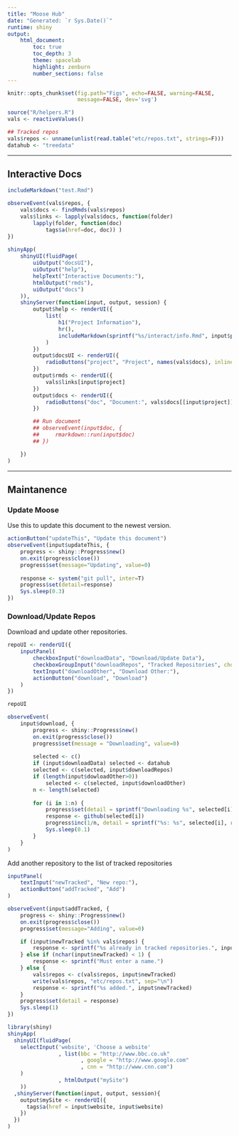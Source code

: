 ```yaml
---
title: "Moose Hub"
date: "Generated: `r Sys.Date()`"
runtime: shiny
output:
    html_document:
        toc: true
        toc_depth: 3
        theme: spacelab
        highlight: zenburn
        number_sections: false
---
```


```r

knitr::opts_chunk$set(fig.path="Figs", echo=FALSE, warning=FALSE,
                      message=FALSE, dev='svg')

```

```r
source("R/helpers.R")
vals <- reactiveValues()

## Tracked repos
vals$repos <- unname(unlist(read.table("etc/repos.txt", strings=F)))
datahub <- "treedata"

```

-------------------

## Interactive Docs

```r
includeMarkdown("test.Rmd")

```

```r

observeEvent(vals$repos, {
    vals$docs <- findRmds(vals$repos)
    vals$links <- lapply(vals$docs, function(folder)
        lapply(folder, function(doc)
            tags$a(href=doc, doc)) )
})
    
shinyApp(
    shinyUI(fluidPage(
        uiOutput("docsUI"),
        uiOutput("help"),
        helpText("Interactive Documents:"), 
        htmlOutput("rmds"),
        uiOutput("docs")
    )),
    shinyServer(function(input, output, session) {
        output$help <- renderUI({
            list(
                h1("Project Information"),
                hr(),
                includeMarkdown(sprintf("%s/interact/info.Rmd", input$project))
            )
        })
        output$docsUI <- renderUI({
            radioButtons("project", "Project", names(vals$docs), inline=T)
        })
        output$rmds <- renderUI({
            vals$links[input$project]
        })
        output$docs <- renderUI({
            radioButtons("doc", "Document:", vals$docs[[input$project]], inline=T)
        })

        ## Run document
        ## observeEvent(input$doc, {
        ##     rmarkdown::run(input$doc)
        ## })

    })
)

```

-----------------

## Maintanence

### Update Moose
Use this to update this document to the newest version.

```r
actionButton("updateThis", "Update this document")
observeEvent(input$updateThis, {
    progress <- shiny::Progress$new()
    on.exit(progress$close())
    progress$set(message="Updating", value=0)
    
    response <- system("git pull", inter=T)
    progress$set(detail=response)
    Sys.sleep(0.3)
})
```

### Download/Update Repos
Download and update other repositories.

```r
repoUI <- renderUI({
    inputPanel(
        checkboxInput("downloadData", "Download/Update Data"),
        checkboxGroupInput("downloadRepos", "Tracked Repositories", choices=vals$repos),
        textInput("downloadOther", "Download Other:"),
        actionButton("download", "Download")
    )
})

repoUI

observeEvent(
    input$download, {
        progress <- shiny::Progress$new()
        on.exit(progress$close())
        progress$set(message = "Downloading", value=0)
        
        selected <- c()
        if (input$downloadData) selected <- datahub
        selected <- c(selected, input$downloadRepos)
        if (length(input$dowloadOther>0)) 
            selected <- c(selected, input$downloadOther)
        n <- length(selected)
        
        for (i in 1:n) {
            progress$set(detail = sprintf("Downloading %s", selected[i]))
            response <- github(selected[i])
            progress$inc(1/n, detail = sprintf("%s: %s", selected[i], response))
            Sys.sleep(0.1)
        }
    }
)

```

Add another repository to the list of tracked repositories

```r
inputPanel(
    textInput("newTracked", "New repo:"),
    actionButton("addTracked", "Add")
)

observeEvent(input$addTracked, {
    progress <- shiny::Progress$new()
    on.exit(progress$close())
    progress$set(message="Adding", value=0)

    if (input$newTracked %in% vals$repos) {
        response <- sprintf("%s already in tracked repositories.", input$newTracked)
    } else if (nchar(input$newTracked) < 1) {
        response <- sprintf("Must enter a name.")
    } else {
        vals$repos <- c(vals$repos, input$newTracked)
        write(vals$repos, "etc/repos.txt", sep="\n")
        response <- sprintf("%s added.", input$newTracked)
    }
    progress$set(detail = response)
    Sys.sleep(1)
})

```

```r
library(shiny)
shinyApp(
  shinyUI(fluidPage(
    selectInput('website', 'Choose a website'
                , list(bbc = "http://www.bbc.co.uk"
                       , google = "http://www.google.com"
                       , cnn = "http://www.cnn.com")
    )
                , htmlOutput("mySite")
    ))
  ,shinyServer(function(input, output, session){
    output$mySite <- renderUI({
      tags$a(href = input$website, input$website)
    })
  })
)

```
